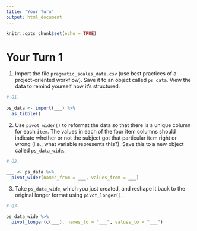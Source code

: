 ```yaml
---
title: "Your Turn"
output: html_document
---
```


```r
knitr::opts_chunk$set(echo = TRUE)
```

# Your Turn 1

1. Import the file `pragmatic_scales_data.csv` (use best practices of a project-oriented workflow). Save it to an object called `ps_data`. View the data to remind yourself how it's structured. 

```r
# Q1. 
 
ps_data <- import(___) %>% 
  as_tibble()
```

2. Use `pivot_wider()` to reformat the data so that there is a unique column for each `item`. The values in each of the four item columns should indicate whether or not the subject got that particular item right or wrong (i.e., what variable represents this?). Save this to a new object called `ps_data_wide`.

```r
# Q2. 

___ <- ps_data %>% 
  pivot_wider(names_from = ___, values_from = ___)
```

3. Take `ps_data_wide`, which you just created, and reshape it back to the original longer format using `pivot_longer()`. 

```r
# Q3. 

ps_data_wide %>% 
  pivot_longer(c(___), names_to = "___", values_to = "___")
```

